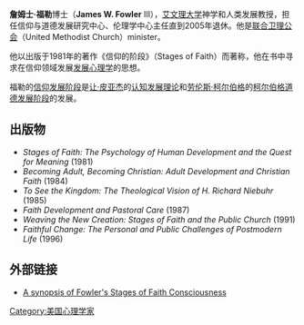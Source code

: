 '''詹姆士·福勒'''博士（'''James W. Fowler''' III），[[艾文理大学|艾文理大学]]神学和人类发展教授，担任信仰与道德发展研究中心、伦理学中心主任直到2005年退休。他是[[联合卫理公会|联合卫理公会]]（United Methodist Church）minister。 

他以出版于1981年的著作《信仰的阶段》（Stages of Faith）而著称，他在书中寻求在信仰领域发展[[发展心理学|发展心理学]]的思想。 

福勒的[[信仰发展阶段|信仰发展阶段]]是[[让·皮亚杰|让·皮亚杰]]的[[认知发展理论|认知发展理论]]和[[劳伦斯·柯尔伯格|劳伦斯·柯尔伯格]]的[[柯尔伯格道德发展阶段|柯尔伯格道德发展阶段]]的发展。

==出版物==
*''Stages of Faith: The Psychology of Human Development and the Quest for Meaning'' (1981)
*''Becoming Adult, Becoming Christian: Adult Development and Christian Faith'' (1984)
*''To See the Kingdom: The Theological Vision of H. Richard Niebuhr'' (1985)
*''Faith Development and Pastoral Care'' (1987)
*''Weaving the New Creation: Stages of Faith and the Public Church'' (1991)
*''Faithful Change: The Personal and Public Challenges of Postmodern Life'' (1996) 

==外部链接==
* [https://web.archive.org/web/20060901213906/http://thejourney.typepad.com/the_journey/2006/07/stages_of_faith_2.html A synopsis of Fowler's Stages of Faith Consciousness]

{{Authority control}}
[[Category:美国心理学家|Category:美国心理学家]]